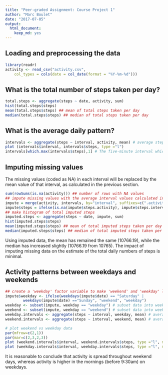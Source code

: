 ```yaml
---
title: "Peer-graded Assignment: Course Project 1"
author: "Marc Boulet"
date: "2017-07-05"
output: 
  html_document: 
    keep_md: yes
---
```


## Loading and preprocessing the data

```r
library(readr)
activity <- read_csv("activity.csv", 
    col_types = cols(date = col_date(format = "%Y-%m-%d")))
```

## What is the total number of steps taken per day?

```r
total.steps <- aggregate(steps ~ date, activity, sum)
hist(total.steps$steps)
mean(total.steps$steps) ## mean of total steps taken per day
median(total.steps$steps) ## median of total steps taken per day

```

## What is the average daily pattern?

```r
intervals <- aggregate(steps ~ interval, activity, mean) # average step data over each interval
plot (intervals$interval, intervals$steps, type ="l")
intervals[which.max(intervals$steps),1] # The five-minute interval which contains the maximum number of steps
```

## Imputing missing values
The missing values (coded as NA) in each interval will be replaced by the mean value of that interval, as calculated in the previous section.  


```r
sum(rowSums(is.na(activity))) ## number of rows with NA values
## impute missing values with the average interval values calculated in previous section
impute = merge(activity, intervals, by="interval", suffixes=c(".activity", ".intervals"))
impute$steps = ifelse(is.na(impute$steps.activity), impute$steps.intervals, impute$steps.activity)
## make histogram of total imputed steps
imputed.steps <- aggregate(steps ~ date, impute, sum)
hist(imputed.steps$steps)
mean(imputed.steps$steps) ## mean of total imputed steps taken per day
median(imputed.steps$steps) ## median of total imputed steps taken per day
```
Using imputed data, the mean has remained the same (10766.19), while the median has increased slightly (10766.19 from 10765). The impact of imputing missing data on the estimate of the total daily numbers of steps is minimal.

## Activity patterns between weekdays and weekends

```r
## create a 'weekday' factor variable to make 'weekend' and 'weekday' levels
impute$weekday <- ifelse(weekdays(impute$date) == "Saturday" | 
        weekdays(impute$date) =="Sunday", "weekend", "weekday")
weekday <- subset(impute, weekday == "weekday") # subset data into weekday dataset
weekend <- subset(impute, weekday == "weekend") # subset data into weekend dataset
weekday.intervals <- aggregate(steps ~ interval, weekday, mean) # average weekday step data over each interval
weekend.intervals <- aggregate(steps ~ interval, weekend, mean) # average weekend step data over each interval

# plot weekend vs weekday data 
par(mfrow=c(2,1))
par(mar=c(2,3,2,3))
plot (weekend.intervals$interval, weekend.intervals$steps, type ="l", main = "weekend", ylab="number of steps")
plot (weekday.intervals$interval, weekday.intervals$steps, type ="l", main = "weekday")

```
  
It is reasonable to conclude that activity is spread throughout weekend days, whereas activity is higher in the mornings (before 9:30am) on weekdays.
